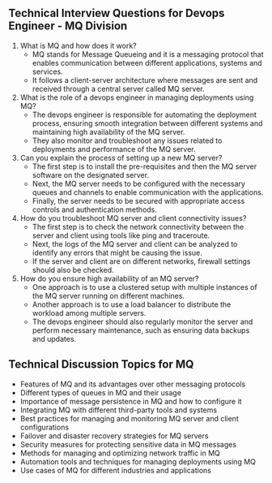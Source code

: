 
## Technical Interview Questions for Devops Engineer - MQ Division
1. What is MQ and how does it work?
   * MQ stands for Message Queueing and it is a messaging protocol that enables communication between different applications, systems and services.
   * It follows a client-server architecture where messages are sent and received through a central server called MQ server.
2. What is the role of a devops engineer in managing deployments using MQ?
   * The devops engineer is responsible for automating the deployment process, ensuring smooth integration between different systems and maintaining high availability of the MQ server.
   * They also monitor and troubleshoot any issues related to deployments and performance of the MQ server.
3. Can you explain the process of setting up a new MQ server?
   * The first step is to install the pre-requisites and then the MQ server software on the designated server.
   * Next, the MQ server needs to be configured with the necessary queues and channels to enable communication with the applications.
   * Finally, the server needs to be secured with appropriate access controls and authentication methods.
4. How do you troubleshoot MQ server and client connectivity issues?
   * The first step is to check the network connectivity between the server and client using tools like ping and traceroute.
   * Next, the logs of the MQ server and client can be analyzed to identify any errors that might be causing the issue.
   * If the server and client are on different networks, firewall settings should also be checked.
5. How do you ensure high availability of an MQ server?
   * One approach is to use a clustered setup with multiple instances of the MQ server running on different machines.
   * Another approach is to use a load balancer to distribute the workload among multiple servers.
   * The devops engineer should also regularly monitor the server and perform necessary maintenance, such as ensuring data backups and updates.
## Technical Discussion Topics for MQ
* Features of MQ and its advantages over other messaging protocols
* Different types of queues in MQ and their usage
* Importance of message persistence in MQ and how to configure it
* Integrating MQ with different third-party tools and systems
* Best practices for managing and monitoring MQ server and client configurations
* Failover and disaster recovery strategies for MQ servers
* Security measures for protecting sensitive data in MQ messages
* Methods for managing and optimizing network traffic in MQ
* Automation tools and techniques for managing deployments using MQ
* Use cases of MQ for different industries and applications 